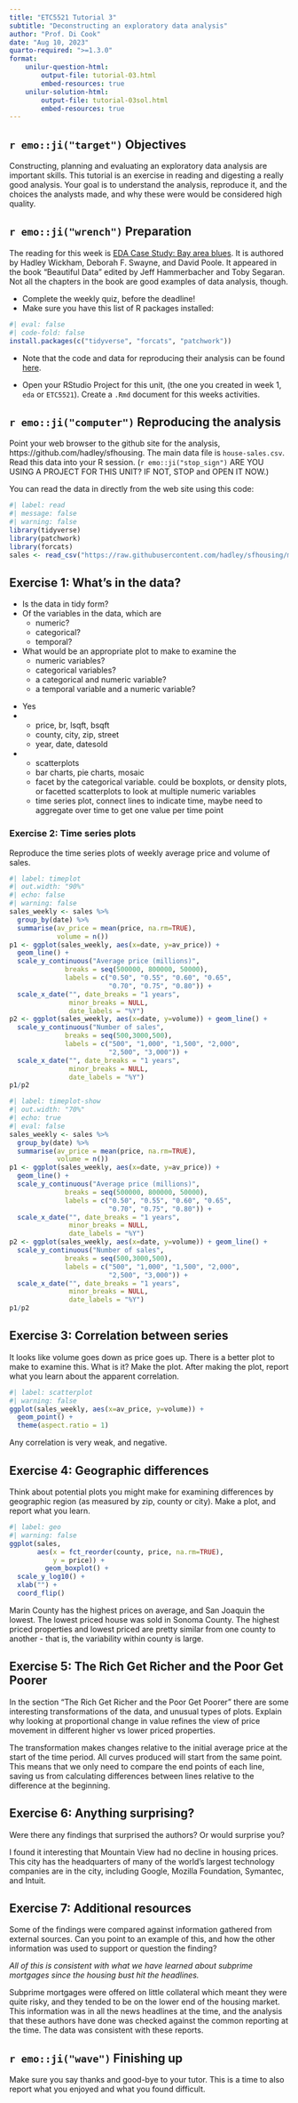 ```yaml
---
title: "ETC5521 Tutorial 3"
subtitle: "Deconstructing an exploratory data analysis"
author: "Prof. Di Cook"
date: "Aug 10, 2023"
quarto-required: ">=1.3.0"
format:
    unilur-question-html:
        output-file: tutorial-03.html
        embed-resources: true
    unilur-solution-html:
        output-file: tutorial-03sol.html
        embed-resources: true
---
```


## `r emo::ji("target")` Objectives

Constructing, planning and evaluating an exploratory data analysis are important skills. This tutorial is an exercise in reading and digesting a really good analysis. Your goal is to understand the analysis, reproduce it, and the choices the analysts made, and why these were would be considered high quality. 

## `r emo::ji("wrench")` Preparation 

The reading for this week is [EDA Case Study: Bay area blues](https://vita.had.co.nz/papers/bay-area-blues.pdf). It is authored by Hadley Wickham, Deborah F. Swayne, and David Poole. It appeared in the book "Beautiful Data" edited by Jeff Hammerbacher and Toby Segaran. Not all the chapters in the book are good examples of data analysis, though.

- Complete the weekly quiz, before the deadline!
- Make sure you have this list of R packages installed: 

```r
#| eval: false
#| code-fold: false
install.packages(c("tidyverse", "forcats", "patchwork"))
```

- Note that the code and data for reproducing their analysis can be found [here](https://github.com/hadley/sfhousing). 

- Open your RStudio Project for this unit, (the one you created in week 1, `eda` or `ETC5521`). Create a `.Rmd` document for this weeks activities. 

## `r emo::ji("computer")` Reproducing the analysis

Point your web browser to the github site for the analysis, https://github.com/hadley/sfhousing. The main data file is `house-sales.csv`. Read this data into your R session. (`r emo::ji("stop_sign")` ARE YOU USING A PROJECT FOR THIS UNIT? IF NOT, STOP and OPEN IT NOW.)

You can read the data in directly from the web site using this code:

```r
#| label: read
#| message: false
#| warning: false
library(tidyverse)
library(patchwork)
library(forcats)
sales <- read_csv("https://raw.githubusercontent.com/hadley/sfhousing/master/house-sales.csv")
```

## Exercise 1: What's in the data?

- Is the data in tidy form? 
- Of the variables in the data, which are 
    - numeric? 
    - categorical? 
    - temporal? 
- What would be an appropriate plot to make to examine the 
    - numeric variables? 
    - categorical variables? 
    - a categorical and numeric variable? 
    - a temporal variable and a numeric variable? 

::: unilur-solution
- Yes
-  
    - price, br, lsqft, bsqft
    - county, city, zip, street
    - year, date, datesold
- 
    - scatterplots 
    - bar charts, pie charts, mosaic
    - facet by the categorical variable. could be boxplots, or density plots, or facetted scatterplots to look at multiple numeric variables  
    - time series plot, connect lines to indicate time, maybe need to aggregate over time to get one value per time point
    
:::

### Exercise 2: Time series plots

Reproduce the time series plots of weekly average price and volume of sales. 

```r
#| label: timeplot
#| out.width: "90%"
#| echo: false
#| warning: false
sales_weekly <- sales %>%
  group_by(date) %>%
  summarise(av_price = mean(price, na.rm=TRUE),
            volume = n())
p1 <- ggplot(sales_weekly, aes(x=date, y=av_price)) +
  geom_line() +
  scale_y_continuous("Average price (millions)", 
              breaks = seq(500000, 800000, 50000), 
              labels = c("0.50", "0.55", "0.60", "0.65",
                         "0.70", "0.75", "0.80")) +
  scale_x_date("", date_breaks = "1 years", 
               minor_breaks = NULL, 
               date_labels = "%Y")
p2 <- ggplot(sales_weekly, aes(x=date, y=volume)) + geom_line() +
  scale_y_continuous("Number of sales", 
              breaks = seq(500,3000,500), 
              labels = c("500", "1,000", "1,500", "2,000",
                         "2,500", "3,000")) +
  scale_x_date("", date_breaks = "1 years", 
               minor_breaks = NULL, 
               date_labels = "%Y")
p1/p2
```

::: unilur-solution
```r
#| label: timeplot-show
#| out.width: "70%"
#| echo: true
#| eval: false
sales_weekly <- sales %>%
  group_by(date) %>%
  summarise(av_price = mean(price, na.rm=TRUE),
            volume = n())
p1 <- ggplot(sales_weekly, aes(x=date, y=av_price)) +
  geom_line() +
  scale_y_continuous("Average price (millions)", 
              breaks = seq(500000, 800000, 50000), 
              labels = c("0.50", "0.55", "0.60", "0.65",
                         "0.70", "0.75", "0.80")) +
  scale_x_date("", date_breaks = "1 years", 
               minor_breaks = NULL, 
               date_labels = "%Y")
p2 <- ggplot(sales_weekly, aes(x=date, y=volume)) + geom_line() +
  scale_y_continuous("Number of sales", 
              breaks = seq(500,3000,500), 
              labels = c("500", "1,000", "1,500", "2,000",
                         "2,500", "3,000")) +
  scale_x_date("", date_breaks = "1 years", 
               minor_breaks = NULL, 
               date_labels = "%Y")
p1/p2
```
:::

## Exercise 3: Correlation between series

It looks like volume goes down as price goes up. There is a better plot to make to examine this. What is it? Make the plot. After making the plot, report what you learn about the apparent correlation.

::: unilur-solution
```r
#| label: scatterplot
#| warning: false
ggplot(sales_weekly, aes(x=av_price, y=volume)) +
  geom_point() +
  theme(aspect.ratio = 1)
```

Any correlation is very weak, and negative. 

:::

## Exercise 4: Geographic differences

Think about potential plots you might make for examining differences by geographic region (as measured by zip, county or city). Make a plot, and report what you learn.

::: unilur-solution

```r
#| label: geo
#| warning: false
ggplot(sales, 
       aes(x = fct_reorder(county, price, na.rm=TRUE), 
           y = price)) +
         geom_boxplot() + 
  scale_y_log10() +
  xlab("") +
  coord_flip()
```

Marin County has the highest prices on average, and San Joaquin the lowest. The lowest priced house was sold in Sonoma County. The highest priced properties and lowest priced are pretty similar from one county to another - that  is, the variability within county is large.

:::

## Exercise 5: The Rich Get Richer and the Poor Get Poorer

In the section "The Rich Get Richer and the Poor Get Poorer" there are some interesting transformations of the data, and unusual types of plots. Explain why looking at proportional change in value refines the view of price movement in different higher vs lower priced properties. 

::: unilur-solution

The transformation makes changes relative to the initial average price at the start of the time period. All curves produced will start from the same point. This means that we only need to compare the end points of each line, saving us from calculating differences between lines relative to the difference at the beginning.
:::

## Exercise 6: Anything surprising?

Were there any findings that surprised the authors? Or would surprise you?

::: unilur-solution

I found it interesting that Mountain View had no decline in housing prices. This city has the headquarters of many of the world's largest technology companies are in the city, including Google, Mozilla Foundation, Symantec, and Intuit.

:::

## Exercise 7: Additional resources

Some of the findings were compared against information gathered from external sources. Can you point to an example of this, and how the other information was used to support or question the finding?

::: unilur-solution

*All of this is consistent with what we have learned about subprime mortgages since the housing bust hit the headlines.*

Subprime mortgages were offered on little collateral which meant they were quite risky, and they tended to be on the lower end of the housing market. This information was in all the news headlines at the time, and the analysis that these authors have done was checked against the common reporting at the time. The data was consistent with these reports.

:::

## `r emo::ji("wave")` Finishing up

Make sure you say thanks and good-bye to your tutor. This is a time to also report what you enjoyed and what you found difficult.
